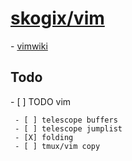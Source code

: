 = [[vim|skogix/vim]] =
- [[vimwiki|vimwiki]]
== Todo ==
- [ ] TODO vim
  - [ ] telescope buffers
  - [ ] telescope jumplist
  - [X] folding
  - [ ] tmux/vim copy
